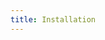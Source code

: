 ```yaml
---
title: Installation
---
```



<HeadTitle title="Installation | OpenBB Terminal Docs" />

<ul className="grid grid-cols-1 gap-4 -ml-6">
<NewReferenceCard
    title="Windows"
    description="Learn how to install the OpenBB Terminal on Windows"
    url="installation/Windows"
/>
<NewReferenceCard
    title="MacOS"
    description="Step-by-step instructions for installing the OpenBB Terminal on MacOS"
    url="installation/MacOS"
/>
<NewReferenceCard
    title="Source"
    description="Comprehensive guide to install the OpenBB Terminal and SDK from source code"
    url="installation/Source"
/>
<NewReferenceCard
    title="PyPI"
    description="This page provides a comprehensive guide on how to install OpenBB Terminal from PyPI"
    url="installation/PyPI"
/>
<NewReferenceCard
    title="Docker"
    description="Instructions for installing OpenBB Terminal via Docker"
    url="installation/Docker"
/>
</ul>
